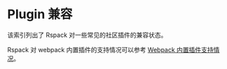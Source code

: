
# Plugin 兼容

该索引列出了 Rspack 对一些常见的社区插件的兼容状态。

Rspack 对 webpack 内置插件的支持情况可以参考 [Webpack 内置插件支持情况](/plugins/webpack/index)。

<CommunityPluginCompatibleTable lang="zh" />
